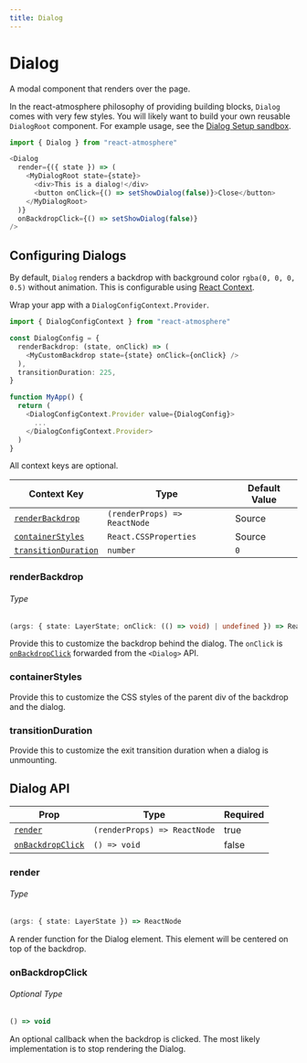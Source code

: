 ```yaml
---
title: Dialog
---
```



# Dialog

<p className="intro">A modal component that renders over the page.</p>
<DialogExample />

In the react-atmosphere philosophy of providing building blocks, `Dialog` comes with
very few styles. You will likely want to build your own reusable `DialogRoot`
component. For example usage, see the [Dialog Setup sandbox](/examples/dialog-setup).

<!-- prettier-ignore -->
```typescript
import { Dialog } from "react-atmosphere"

<Dialog
  render={({ state }) => (
    <MyDialogRoot state={state}>
      <div>This is a dialog!</div>
      <button onClick={() => setShowDialog(false)}>Close</button>
    </MyDialogRoot>
  )}
  onBackdropClick={() => setShowDialog(false)}
/>
```

## Configuring Dialogs

By default, `Dialog` renders a backdrop with background color `rgba(0, 0, 0, 0.5)`
without animation. This is configurable using [React Context](https://reactjs.org/docs/context.html).

Wrap your app with a `DialogConfigContext.Provider`.

```typescript
import { DialogConfigContext } from "react-atmosphere"

const DialogConfig = {
  renderBackdrop: (state, onClick) => (
    <MyCustomBackdrop state={state} onClick={onClick} />
  ),
  transitionDuration: 225,
}

function MyApp() {
  return (
    <DialogConfigContext.Provider value={DialogConfig}>
      ...
    </DialogConfigContext.Provider>
  )
}
```

All context keys are optional.

| Context Key                                 | Type                         | Default Value |
| ------------------------------------------- | ---------------------------- | ------------- |
| [`renderBackdrop`](#renderbackdrop)         | `(renderProps) => ReactNode` | Source        |
| [`containerStyles`](#containerstyles)       | `React.CSSProperties`        | Source        |
| [`transitionDuration`](#transitionduration) | `number`                     | `0`           |

### renderBackdrop

###### Type

<!-- prettier-ignore -->
```typescript
(args: { state: LayerState; onClick: (() => void) | undefined }) => ReactNode
```

Provide this to customize the backdrop behind the dialog. The `onClick` is
[`onBackdropClick`](#onbackdropclick) forwarded from the `<Dialog>` API.

### containerStyles

Provide this to customize the CSS styles of the parent div of the backdrop and
the dialog.

### transitionDuration

Provide this to customize the exit transition duration when a dialog is
unmounting.

## Dialog API

| Prop                                  | Type                         | Required |
| ------------------------------------- | ---------------------------- | -------- |
| [`render`](#render)                   | `(renderProps) => ReactNode` | true     |
| [`onBackdropClick`](#onbackdropclick) | `() => void`                 | false    |

### render

###### Type

<!-- prettier-ignore -->
```typescript
(args: { state: LayerState }) => ReactNode
```

A render function for the Dialog element. This element will be centered on top
of the backdrop.

### onBackdropClick

###### Optional Type

<!-- prettier-ignore -->
```typescript
() => void
```

An optional callback when the backdrop is clicked. The most likely
implementation is to stop rendering the Dialog.
